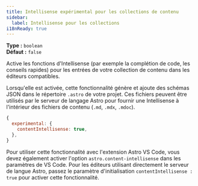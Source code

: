 ```yaml
---
title: Intellisense expérimental pour les collections de contenu
sidebar:
  label: Intellisense pour les collections
i18nReady: true
---
```



<p>

**Type :** `boolean`<br />
**Défaut :** `false`<br />
<Since v="4.14.0" />
</p>

Active les fonctions d'Intellisense (par exemple la complétion de code, les conseils rapides) pour les entrées de votre collection de contenu dans les éditeurs compatibles.

Lorsqu'elle est activée, cette fonctionnalité génère et ajoute des schémas JSON dans le répertoire `.astro` de votre projet. Ces fichiers peuvent être utilisés par le serveur de langage Astro pour fournir une Intellisense à l'intérieur des fichiers de contenu (`.md`, `.mdx`, `.mdoc`).

```js
{
  experimental: {
    contentIntellisense: true,
  },
}
```

Pour utiliser cette fonctionnalité avec l'extension Astro VS Code, vous devez également activer l'option `astro.content-intellisense` dans les paramètres de VS Code. Pour les éditeurs utilisant directement le serveur de langue Astro, passez le paramètre d'initialisation `contentIntellisense : true` pour activer cette fonctionnalité.
